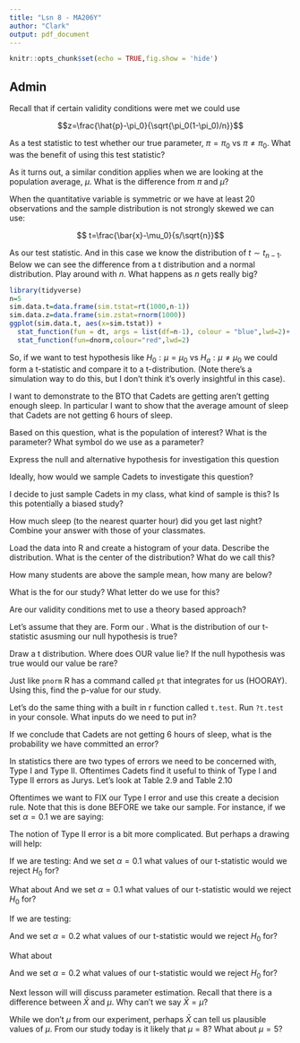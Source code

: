 ```yaml
---
title: "Lsn 8 - MA206Y"
author: "Clark"
output: pdf_document
---
```


```r
knitr::opts_chunk$set(echo = TRUE,fig.show = 'hide')
```

## Admin

Recall that if certain validity conditions were met we could use

$$z=\frac{\hat{p}-\pi_0}{\sqrt{\pi_0(1-\pi_0)/n}}$$

As a test statistic to test whether our true parameter, $\pi=\pi_0$ vs $\pi \neq \pi_0$.  What was the benefit of using this test statistic?

\vspace{.5in}

As it turns out, a similar condition applies when we are looking at the population average, $\mu$.  What is the difference from $\pi$ and $\mu$?

\vspace{.5in}

When the quantitative variable is symmetric or we have at least 20 observations and the sample distribution is not strongly skewed we can use:

$$ t=\frac{\bar{x}-\mu_0}{s/\sqrt{n}}$$

As our test statistic.  And in this case we know the distribution of $t\sim t_{n-1}$.  Below we can see the difference from a t distribution and a normal distribution.  Play around with $n$.  What happens as $n$ gets really big?

```r
library(tidyverse)
n=5
sim.data.t=data.frame(sim.tstat=rt(1000,n-1))
sim.data.z=data.frame(sim.zstat=rnorm(1000))
ggplot(sim.data.t, aes(x=sim.tstat)) +
  stat_function(fun = dt, args = list(df=n-1), colour = "blue",lwd=2)+
  stat_function(fun=dnorm,colour="red",lwd=2)
```

So, if we want to test hypothesis like $H_0: \mu=\mu_0$ vs $H_a: \mu\neq \mu_0$ we could form a t-statistic and compare it to a t-distribution.  (Note there's a simulation way to do this, but I don't think it's overly insightful in this case).


I want to demonstrate to the BTO that Cadets are getting aren't getting enough sleep.  In particular I want to show that the average amount of sleep that Cadets are not getting 6 hours of sleep.

Based on this question, what is the population of interest?  What is the parameter?  What symbol do we use as a parameter?

\vspace{.5in}

Express the null and alternative hypothesis for investigation this question

\vspace{.5in}

Ideally, how would we sample Cadets to investigate this question?

\vspace{.5in}

I decide to just sample Cadets in my class, what kind of sample is this?  Is this potentially a biased study?

\vspace{.5in}

How much sleep (to the nearest quarter hour) did you get last night?  Combine your answer with those of your classmates.

Load the data into R and create a histogram of your data.  Describe the distribution.  What is the center of the distribution?  What do we call this?

\vspace{.5in}

How many students are above the sample mean, how many are below?

\vspace{.5in}

What is the \textbf{sample standard deviation} for our study?  What letter do we use for this?

\vspace{.5in}

Are our validity conditions met to use a theory based approach?

\vspace{.5in}

Let's assume that they are.  Form our \textbf{t statistic}.  What is the distribution of our t-statistic asusming our null hypothesis is true?

\vspace{.5in}

Draw a t distribution.  Where does OUR value lie?  If the null hypothesis was true would our value be rare?

\vspace{.5in}

Just like `pnorm`  R has a command called `pt` that integrates for us (HOORAY).  Using this, find the p-value for our study.

\vspace{.5in}

Let's do the same thing with a built in r function called `t.test`.  Run `?t.test` in your console.  What inputs do we need to put in?
\vspace{.5in}

If we conclude that Cadets are not getting 6 hours of sleep, what is the probability we have committed an error?

\vspace{.5in}

In statistics there are two types of errors we need to be concerned with, Type I and Type II.  Oftentimes Cadets find it useful to think of Type I and Type II errors as Jurys.  Let's look at Table 2.9 and Table 2.10

\vspace{1.5in}

Oftentimes we want to FIX our Type I error and use this create a decision rule.  Note that this is done BEFORE we take our sample.  For instance, if we set $\alpha=0.1$ we are saying:

\vspace{1.in}

The notion of Type II error is a bit more complicated.  But perhaps a drawing will help:

\vspace{1.in}

If we are testing:
\begin{align*}
&H_0: \mu = 6 \\
&H_a: \mu < 6
\end{align*}
And we set $\alpha=0.1$ what values of our t-statistic would we reject $H_0$ for?

\vspace{1.in}


What about
\begin{align*}
&H_0: \mu = 6 \\
&H_a: \mu > 6
\end{align*}
And we set $\alpha=0.1$ what values of our t-statistic would we reject $H_0$ for?

\vspace{1.in}

If we are testing:

\begin{align*}
&H_0: \mu = 6 \\
&H_a: \mu < 6
\end{align*}

And we set $\alpha=0.2$ what values of our t-statistic would we reject $H_0$ for?

\vspace{1.in}


What about
\begin{align*}
&H_0: \mu = 6 \\
&H_a: \mu \neq 6
\end{align*}

And we set $\alpha=0.2$ what values of our t-statistic would we reject $H_0$ for?


\vspace{1.in}

Next lesson will will discuss parameter estimation.  Recall that there is a difference between $\bar{X}$ and $\mu$.  Why can't we say $\bar{X}=\mu$?  

\vspace{.5in}

While we don't \textit{know} $\mu$ from our experiment, perhaps $\bar{X}$ can tell us plausible values of $\mu$.  From our study today is it likely that $\mu=8$?  What about $\mu=5$?
